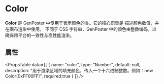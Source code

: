 # Color


**Color** 是 GenPoster 中专用于表示颜色的类。它的核心职责是 描述颜色数值，并在画布渲染中使用。
不同于 CSS 字符串，GenPoster 中的颜色由整数编码，以确保跨平台的一致性与高性能渲染。


## 属性

<PropsTable
  data={[
    {
      name: "color",
      type: "Number",
      default: null,
      description: "用于渲染区域的填充颜色，传入一个十六进制整数。例如：new Color(0xFF00FF)",
      required:true
    }
  ]}
/>
